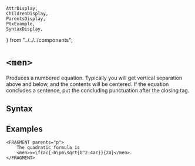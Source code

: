     AttrDisplay,
    ChildrenDisplay,
    ParentsDisplay,
    PtxExample,
    SyntaxDisplay,
} from "../../../components";

# `<men>`

Produces a numbered equation. Typically you will get vertical separation above and below, and the contents will be centered. If the equation concludes a sentence, put the concluding punctuation after the closing tag.

## Syntax

<SyntaxDisplay name="men" />

## Examples

```ptx-example
<FRAGMENT parents="p">
    The quadratic formula is
    <men>x=\frac{-b\pm\sqrt{b^2-4ac}}{2a}</men>.
</FRAGMENT>
```
    